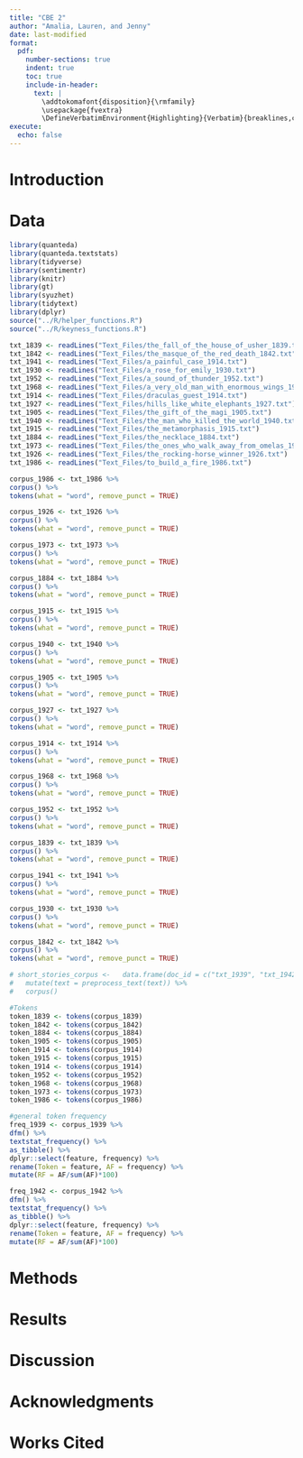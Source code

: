 ---
title: "CBE 2"
author: "Amalia, Lauren, and Jenny"
date: last-modified
format:
  pdf:
    number-sections: true
    indent: true
    toc: true
    include-in-header:
      text: |
        \addtokomafont{disposition}{\rmfamily}
        \usepackage{fvextra}
        \DefineVerbatimEnvironment{Highlighting}{Verbatim}{breaklines,commandchars=\\\{\}}
execute:
  echo: false
---

\newpage

# Introduction

# Data

```{r, include=FALSE}
library(quanteda)
library(quanteda.textstats)
library(tidyverse)
library(sentimentr)
library(knitr)
library(gt)
library(syuzhet)
library(tidytext)
library(dplyr)
source("../R/helper_functions.R")
source("../R/keyness_functions.R")

```

```{r}
txt_1839 <- readLines("Text_Files/the_fall_of_the_house_of_usher_1839.txt")
txt_1842 <- readLines("Text_Files/the_masque_of_the_red_death_1842.txt")
txt_1941 <- readLines("Text_Files/a_painful_case_1914.txt")
txt_1930 <- readLines("Text_Files/a_rose_for_emily_1930.txt")
txt_1952 <- readLines("Text_Files/a_sound_of_thunder_1952.txt")
txt_1968 <- readLines("Text_Files/a_very_old_man_with_enormous_wings_1968.txt")
txt_1914 <- readLines("Text_Files/draculas_guest_1914.txt")
txt_1927 <- readLines("Text_Files/hills_like_white_elephants_1927.txt")
txt_1905 <- readLines("Text_Files/the_gift_of_the_magi_1905.txt")
txt_1940 <- readLines("Text_Files/the_man_who_killed_the_world_1940.txt")
txt_1915 <- readLines("Text_Files/the_metamorphasis_1915.txt")
txt_1884 <- readLines("Text_Files/the_necklace_1884.txt")
txt_1973 <- readLines("Text_Files/the_ones_who_walk_away_from_omelas_1973.txt")
txt_1926 <- readLines("Text_Files/the_rocking-horse_winner_1926.txt")
txt_1986 <- readLines("Text_Files/to_build_a_fire_1986.txt")

corpus_1986 <- txt_1986 %>%
corpus() %>%
tokens(what = "word", remove_punct = TRUE)

corpus_1926 <- txt_1926 %>%
corpus() %>%
tokens(what = "word", remove_punct = TRUE)

corpus_1973 <- txt_1973 %>%
corpus() %>%
tokens(what = "word", remove_punct = TRUE)

corpus_1884 <- txt_1884 %>%
corpus() %>%
tokens(what = "word", remove_punct = TRUE)

corpus_1915 <- txt_1915 %>%
corpus() %>%
tokens(what = "word", remove_punct = TRUE)

corpus_1940 <- txt_1940 %>%
corpus() %>%
tokens(what = "word", remove_punct = TRUE)

corpus_1905 <- txt_1905 %>%
corpus() %>%
tokens(what = "word", remove_punct = TRUE)

corpus_1927 <- txt_1927 %>%
corpus() %>%
tokens(what = "word", remove_punct = TRUE)

corpus_1914 <- txt_1914 %>%
corpus() %>%
tokens(what = "word", remove_punct = TRUE)

corpus_1968 <- txt_1968 %>%
corpus() %>%
tokens(what = "word", remove_punct = TRUE)

corpus_1952 <- txt_1952 %>%
corpus() %>%
tokens(what = "word", remove_punct = TRUE)

corpus_1839 <- txt_1839 %>%
corpus() %>%
tokens(what = "word", remove_punct = TRUE)

corpus_1941 <- txt_1941 %>%
corpus() %>%
tokens(what = "word", remove_punct = TRUE)

corpus_1930 <- txt_1930 %>%
corpus() %>%
tokens(what = "word", remove_punct = TRUE)

corpus_1842 <- txt_1842 %>%
corpus() %>%
tokens(what = "word", remove_punct = TRUE)

# short_stories_corpus <-   data.frame(doc_id = c("txt_1939", "txt_1942"), text = c(txt_1939, txt_1942)) %>%
#   mutate(text = preprocess_text(text)) %>%
#   corpus()
```

```{r}
#Tokens
token_1839 <- tokens(corpus_1839)
token_1842 <- tokens(corpus_1842)
token_1884 <- tokens(corpus_1884)
token_1905 <- tokens(corpus_1905)
token_1914 <- tokens(corpus_1914)
token_1915 <- tokens(corpus_1915)
token_1914 <- tokens(corpus_1914)
token_1952 <- tokens(corpus_1952)
token_1968 <- tokens(corpus_1968)
token_1973 <- tokens(corpus_1973)
token_1986 <- tokens(corpus_1986)
```

```{r}
#general token frequency
freq_1939 <- corpus_1939 %>%
dfm() %>%
textstat_frequency() %>%
as_tibble() %>%
dplyr::select(feature, frequency) %>%
rename(Token = feature, AF = frequency) %>%
mutate(RF = AF/sum(AF)*100)

freq_1942 <- corpus_1942 %>%
dfm() %>%
textstat_frequency() %>%
as_tibble() %>%
dplyr::select(feature, frequency) %>%
rename(Token = feature, AF = frequency) %>%
mutate(RF = AF/sum(AF)*100)

```
# Methods

# Results

# Discussion

# Acknowledgments {.appendix}

# Works Cited
